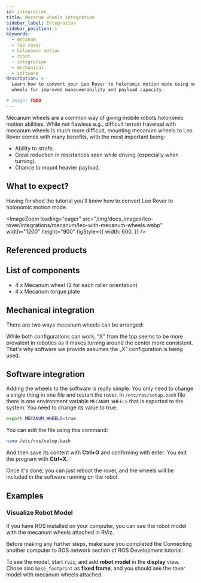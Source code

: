```yaml
---
id: integration
title: Mecanum wheels integration
sidebar_label: Integration
sidebar_position: 1
keywords:
  - mecanum
  - leo rover
  - holonomic motion
  - robot
  - integration
  - mechanical
  - software
description: >
  Learn how to convert your Leo Rover to holonomic motion mode using mecanum
  wheels for improved maneuverability and payload capacity.

# image: TODO
---
```


Mecanum wheels are a common way of giving mobile robots holonomic motion
abilities. While not flawless e.g., difficult terrain traversal with mecanum
wheels is much more difficult, mounting mecanum wheels to Leo Rover comes with
many benefits, with the most important being:

- Ability to strafe.
- Great reduction in resistances seen while driving (especially when turning).
- Chance to mount heavier payload.

## What to expect?

Having finished the tutorial you'll know how to convert Leo Rover to holonomic
motion mode.

<ImageZoom
  loading="eager"
  src="/img/docs_images/leo-rover/integrations/mecanum/leo-with-mecanum-wheels.webp"
  width="1200"
  height="900"
  figStyle={{
    width: 600,
  }}
/>

## Referenced products

<LinkButton
  to="https://www.leorover.tech/shop/omni-wheel"
  title="Omnidirectional wheel module - Leo Rover store"
  icon="🛒"
/>

## List of components

- 4 x Mecanum wheel (2 for each roller orientation)
- 4 x Mecanum torque plate

## Mechanical integration

There are two ways mecanum wheels can be arranged:

<ImageZoom
  src="/img/docs_images/leo-rover/integrations/mecanum/mecanum-x-o.webp"
  width="1100"
  height="557"
/>

While both configurations can work, “X” from the top seems to be more prevalent
in robotics as it makes turning around the center more consistent. That's why
software we provide assumes the „X” configuration is being used.

<ImageZoom
  src="/img/docs_images/leo-rover/integrations/mecanum/mecanum-instruction-1.webp"
  width="1000"
  height="682"
  caption="Remove the 5 screws holding torque plate in place."
/>

<ImageZoom
  src="/img/docs_images/leo-rover/integrations/mecanum/mecanum-instruction-2.webp"
  width="1000"
  height="636"
  caption="Remove the torque plate, rim and tire."
/>

<ImageZoom
  src="/img/docs_images/leo-rover/integrations/mecanum/mecanum-instruction-3.webp"
  width="1000"
  height="429"
/>

<ImageZoom
  src="/img/docs_images/leo-rover/integrations/mecanum/mecanum-instruction-4.webp"
  width="1000"
  height="675"
  caption="Slide the mecanum wheel with correct roller orientation onto the motor tube."
/>

<ImageZoom
  src="/img/docs_images/leo-rover/integrations/mecanum/mecanum-instruction-5.webp"
  width="1000"
  height="695"
  caption="Attach the new, wider torque plate using the same screws you've removed before."
/>

<ImageZoom
  src="/img/docs_images/leo-rover/integrations/mecanum/leo-with-mecanum-wheels.webp"
  width="1200"
  height="900"
  caption="Repeat the steps for each of the 4 wheels of the rover."
/>

<ImageZoom
  src="/img/docs_images/leo-rover/integrations/mecanum/leo-mecanum-top-view.webp"
  width="1000"
  height="544"
/>

## Software integration

Adding the wheels to the software is really simple. You only need to change a
single thing in one file and restart the rover. In `/etc/ros/setup.bash` file
there is one environment variable `MECANUM_WHEELS` that is exported to the
system. You need to change its value to true:

```bash title="/etc/ros/setup.bash"
export MECANUM_WHEELS=true
```

You can edit the file using this command:

```bash
nano /etc/ros/setup.bash
```

And then save its content with **Ctrl+O** and confirming with enter. You exit
the program with **Ctrl+X**.

Once it's done, you can just reboot the rover, and the wheels will be included
in the software running on the robot.

## Examples

### Visualize Robot Model

If you have ROS installed on your computer, you can see the robot model with the
mecanum wheels attached in RViz.

Before making any further steps, make sure you completed the Connecting another
computer to ROS network section of ROS Development tutorial:

<LinkButton
  to="/docs/leo-rover/advanced-guides/ros-development#connecting-another-computer-to-ros-network"
  title="ROS development / Connection another computer to ROS network"
/>

To see the model, start `rviz`, and add **robot model** in the **display** view.
Chose also `base_footprint` as **fixed frame**, and you should see the rover
model with mecanum wheels attached.

<ImageZoom
  src="/img/docs_images/leo-rover/integrations/mecanum/rviz-leo-mecanum.webp"
  width="1300"
  height="605"
/>
